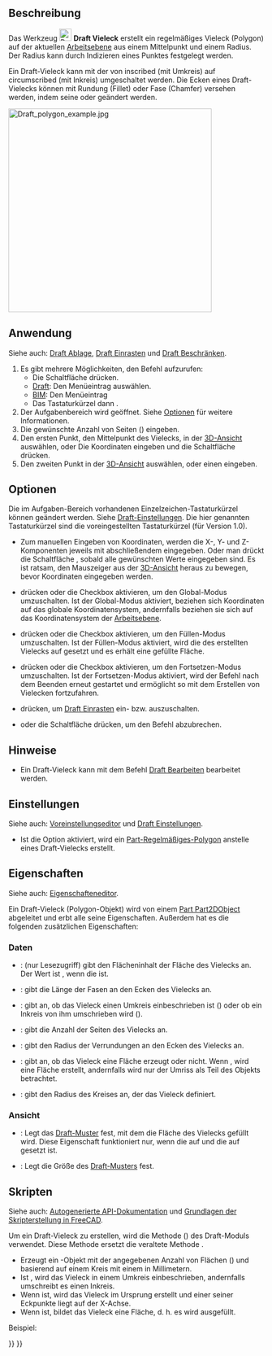 <languages/>

{{Docnav/de
|[[Draft_Rectangle/de|Rechteck]]
|[[Draft_BSpline/de|BSpline]]
|[[Draft_Workbench/de|Draft]]
|IconL=Draft_Rectangle.svg
|IconR=Draft_BSpline.svg
|IconC=Workbench_Draft.svg
}}

{{GuiCommand/de
|Name=Draft Polygon
|Name/de=Draft Vieleck
|MenuLocation=Zeichnen → Vieleck<br>2D-Entwurf → Vieleck
|Workbenches=[[Draft_Workbench/de|Draft]], [[BIM_Workbench/de|BIM]]
|Shortcut={{KEY|P}} {{KEY|G}}
|Version=0.7
}}

<span id="Description"></span>
==Beschreibung== 

Das Werkzeug [[Image:Draft_Polygon.svg|24px]] '''Draft Vieleck''' erstellt ein regelmäßiges Vieleck (Polygon) auf der aktuellen [[Draft_SelectPlane/de|Arbeitsebene]] aus einem Mittelpunkt und einem Radius. Der Radius kann durch Indizieren eines Punktes festgelegt werden.

Ein Draft-Vieleck kann mit der {{PropertyData/de|Draw Mode}} von inscribed (mit Umkreis) auf circumscribed (mit Inkreis) umgeschaltet werden. Die Ecken eines Draft-Vielecks können mit Rundung (Fillet) oder Fase (Chamfer) versehen werden, indem seine {{PropertyData/de|Fillet Radius}} oder {{PropertyData/de|Chamfer Size}} geändert werden.

[[Image:Draft_polygon_example.jpg|400px]]
{{Caption|Ein durch zwei Punkte, den Mittelpunkt und den Radius, festgelegtes regelmäßiges Vieleck}}

<span id="Usage"></span>
==Anwendung== 

Siehe auch: [[Draft_Tray/de|Draft Ablage]], [[Draft_Snap/de|Draft Einrasten]] und [[Draft_Constrain/de|Draft Beschränken]].

# Es gibt mehrere Möglichkeiten, den Befehl aufzurufen:
#* Die Schaltfläche {{Button|[[Image:Draft_Polygon.svg|16px]] [[Draft_Polygon/de|Vieleck]]}} drücken.
#* [[Draft_Workbench/de|Draft]]: Den Menüeintrag {{MenuCommand|Zeichnen→ [[Image:Draft_Polygon.svg|16px]] Vieleck}} auswählen.
#* [[BIM_Workbench/de|BIM]]: Den Menüeintrag {{MenuCommand|2D-Entwurf → [[Image:Draft_Polygon.svg|16px]] Vieleck}}
#* Das Tastaturkürzel {{KEY|P}} dann {{KEY|G}}.
# Der Aufgabenbereich {{MenuCommand|Polygon}} wird geöffnet. Siehe [[#Optionen|Optionen]] für weitere Informationen.
# Die gewünschte Anzahl von Seiten ({{MenuCommand|Sides}}) eingeben.
# Den ersten Punkt, den Mittelpunkt des Vielecks, in der [[3D_view/de|3D-Ansicht]] auswählen, oder Die Koordinaten eingeben und die Schaltfläche {{Button|[[Image:Draft_AddPoint.svg|16px]] Punkt eingeben}} drücken.
# Den zweiten Punkt in der [[3D_view/de|3D-Ansicht]] auswählen, oder einen {{MenuCommand|Radius}} eingeben.

<span id="Options"></span>
==Optionen==

Die im Aufgaben-Bereich vorhandenen Einzelzeichen-Tastaturkürzel können geändert werden. Siehe [[Draft_Preferences/de|Draft-Einstellungen]]. Die hier genannten Tastaturkürzel sind die voreingestellten Tastaturkürzel (für Version 1.0).

* Zum manuellen Eingeben von Koordinaten, werden die X-, Y- und Z-Komponenten jeweils mit abschließendem {{KEY|Enter}} eingegeben. Oder man drückt die Schaltfläche {{Button|[[Image:Draft_AddPoint.svg|16px]] Punkt eingeben}}, sobald alle gewünschten Werte eingegeben sind. Es ist ratsam, den Mauszeiger aus der [[3D_view/de|3D-Ansicht]] heraus zu bewegen, bevor Koordinaten eingegeben werden.
* {{KEY|G}} drücken oder die Checkbox {{MenuCommand|Global}} aktivieren, um den Global-Modus umzuschalten. Ist der Global-Modus aktiviert, beziehen sich Koordinaten auf das globale Koordinatensystem, andernfalls beziehen sie sich auf das Koordinatensystem der [[Draft_SelectPlane/de|Arbeitsebene]].
* {{KEY|F}} drücken oder die Checkbox {{MenuCommand|Füllen}} aktivieren, um den Füllen-Modus umzuschalten. Ist der Füllen-Modus aktiviert, wird die {{PropertyData/de|Make Face}} des erstellten Vielecks auf {{TRUE}} gesetzt und es erhält eine gefüllte Fläche.
* {{KEY|N}} drücken oder die Checkbox {{MenuCommand|Fortsetzen}} aktivieren, um den Fortsetzen-Modus umzuschalten. Ist der Fortsetzen-Modus aktiviert, wird der Befehl nach dem Beenden erneut gestartet und ermöglicht so mit dem Erstellen von Vielecken fortzufahren.
* {{KEY|S}} drücken, um [[Draft_Snap/de|Draft Einrasten]] ein- bzw. auszuschalten.
* {{KEY|Esc}} oder die Schaltfläche {{Button|Schließen}} drücken, um den Befehl abzubrechen.

<span id="Notes"></span>
==Hinweise==

* Ein Draft-Vieleck kann mit dem Befehl [[Draft Edit/de|Draft Bearbeiten]] bearbeitet werden.

<span id="Preferences"></span>
==Einstellungen==

Siehe auch: [[Preferences_Editor/de|Voreinstellungseditor]] und [[Draft_Preferences/de|Draft Einstellungen]].

* Ist die Option {{MenuCommand|Bearbeiten → Einstellungen... → Draft → Allgemein → Part-Grundkörper erstellen, wenn möglich}} aktiviert, wird ein [[Part_Circle/de|Part-Regelmäßiges-Polygon]] anstelle eines Draft-Vielecks erstellt.

<span id="Properties"></span>
==Eigenschaften==

Siehe auch: [[Property_editor/de|Eigenschafteneditor]].

Ein Draft-Vieleck (Polygon-Objekt) wird von einem [[Part_Part2DObject/de|Part Part2DObject]] abgeleitet und erbt alle seine Eigenschaften. Außerdem hat es die folgenden zusätzlichen Eigenschaften:

<span id="Data"></span>
===Daten===

{{TitleProperty|Draft}}

* {{PropertyData/de|Area|Area}}: (nur Lesezugriff) gibt den Flächeninhalt der Fläche des Vielecks an. Der Wert ist {{value|0.0}}, wenn die {{PropertyData/de|Make Face}} {{FALSE}} ist.
* {{PropertyData/de|Chamfer Size|Length}}: gibt die Länge der Fasen an den Ecken des Vielecks an.
* {{PropertyData/de|Draw Mode|Enumeration}}: gibt an, ob das Vieleck einen Umkreis einbeschrieben ist ({{value|inscribed}}) oder ob ein Inkreis von ihm umschrieben wird ({{value|circumscribed}}).
* {{PropertyData/de|Faces Number|Integer}}: gibt die Anzahl der Seiten des Vielecks an.
* {{PropertyData/de|Fillet Radius|Length}}: gibt den Radius der Verrundungen an den Ecken des Vielecks an.
* {{PropertyData/de|Make Face|Bool}}: gibt an, ob das Vieleck eine Fläche erzeugt oder nicht. Wenn {{TRUE}}, wird eine Fläche erstellt, andernfalls wird nur der Umriss als Teil des Objekts betrachtet.
* {{PropertyData/de|Radius|Length}}: gibt den Radius des Kreises an, der das Vieleck definiert.

<span id="View"></span>
===Ansicht===

{{TitleProperty|Draft}}

* {{PropertyView/de|Pattern|Enumeration}}: Legt das [[Draft_Pattern/de|Draft-Muster]] fest, mit dem die Fläche des Vielecks gefüllt wird. Diese Eigenschaft funktioniert nur, wenn die {{PropertyData/de|Make Face}} auf {{TRUE}} und die {{PropertyView/de|Display Mode}} auf {{value|Flat Lines}} gesetzt ist.
* {{PropertyView/de|Pattern Size|Float}}: Legt die Größe des [[Draft_Pattern/de|Draft-Musters]] fest.

<span id="Scripting"></span>
==Skripten==

Siehe auch: [https://freecad.github.io/SourceDoc/ Autogenerierte API-Dokumentation] und [[FreeCAD_Scripting_Basics/de|Grundlagen der Skripterstellung in FreeCAD]].

Um ein Draft-Vieleck zu erstellen, wird die Methode {{incode|make_polygon}} ({{Version/de|0.19}}) des Draft-Moduls verwendet. Diese Methode ersetzt die veraltete Methode {{incode|makePolygon}}.

{{Code|code=
polygon = make_polygon(nfaces, radius=1, inscribed=True, placement=None, face=None, support=None)
}}
* Erzeugt ein {{incode|polygon}}-Objekt mit der angegebenen Anzahl von Flächen ({{incode|nfaces}}) und basierend auf einem Kreis mit einem {{incode|radius}} in Millimetern.
* Ist {{incode|inscribed}} {{incode|True}}, wird das Vieleck in einem Umkreis einbeschrieben, andernfalls umschreibt es einen Inkreis.
* Wenn {{incode|placement}} {{incode|None}} ist, wird das Vieleck im Ursprung erstellt und einer seiner Eckpunkte liegt auf der X-Achse.
* Wenn {{incode|face}} {{incode|True}} ist, bildet das Vieleck eine Fläche, d. h. es wird ausgefüllt.

Beispiel:
{{Code|code=
import FreeCAD as App
import Draft

doc = App.newDocument()

polygon1 = Draft.make_polygon(4, radius=500)
polygon2 = Draft.make_polygon(5, radius=750)

zaxis = App.Vector(0, 0, 1)
p3 = App.Vector(1000, 1000, 0)
place3 = App.Placement(p3, App.Rotation(zaxis, 90))

Polygon3 = Draft.make_polygon(6, radius=1450, placement=place3)

doc.recompute()
}}


{{Docnav/de
|[[Draft_Rectangle/de|Rechteck]]
|[[Draft_BSpline/de|BSpline]]
|[[Draft_Workbench/de|Draft]]
|IconL=Draft_Rectangle.svg
|IconR=Draft_BSpline.svg
|IconC=Workbench_Draft.svg
}}

{{Draft Tools navi{{#translation:}}}}
{{Userdocnavi{{#translation:}}}}